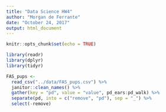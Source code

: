 ```yaml
---
title: "Data Science HW4"
author: "Morgan de Ferrante"
date: "October 24, 2017"
output: html_document
---
```


```r
knitr::opts_chunk$set(echo = TRUE)
```

```r
library(readr)
library(dplyr)
library(tidyr)

FAS_pups <- 
  read_csv("../data/FAS_pups.csv") %>%
  janitor::clean_names() %>%
  gather(key = "pd", value = "value", pd_ears:pd_walk) %>%
  separate(pd, into = c("remove", "pd"), sep = "_") %>% 
  select(-remove)


```